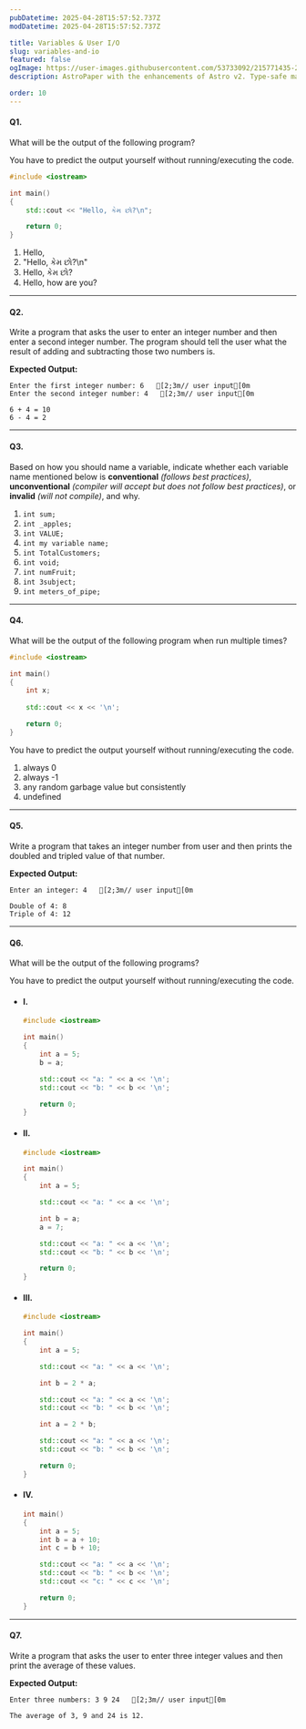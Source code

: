 ```yaml
---
pubDatetime: 2025-04-28T15:57:52.737Z
modDatetime: 2025-04-28T15:57:52.737Z

title: Variables & User I/O
slug: variables-and-io
featured: false
ogImage: https://user-images.githubusercontent.com/53733092/215771435-25408246-2309-4f8b-a781-1f3d93bdf0ec.png
description: AstroPaper with the enhancements of Astro v2. Type-safe markdown contents, bug fixes and better dev experience etc.

order: 10
---
```



#### Q1.

What will be the output of the following program?

<Admonition variant="caution" title="caution">
    You have to predict the output yourself without running/executing the code.
</Admonition>

<div class="w-full my-8"></div>
  
```cpp
#include <iostream>

int main()
{
    std::cout << "Hello, કેમ છો?\n";

    return 0;
}
```

<ol class="list-[lower-alpha] bold-li">
    <li>Hello,</li>
    <li>"Hello, કેમ છો?\n"</li>
    <li>Hello, કેમ છો?</li>
    <li>Hello, how are you?</li>
</ol>

---

#### Q2.

Write a program that asks the user to enter an integer number and then enter a second integer number. The program should tell the user what the result of adding and subtracting those two numbers is.

**Expected Output:**

```ansi
Enter the first integer number: 6   [2;3m// user input[0m
Enter the second integer number: 4   [2;3m// user input[0m

6 + 4 = 10
6 - 4 = 2
```

---

#### Q3.

Based on how you should name a variable, indicate whether each variable name mentioned below is **conventional** _(follows best practices)_, **unconventional** _(compiler will accept but does not follow best practices)_, or **invalid** _(will not compile)_, and why.

<ol class="list-[upper-roman] bold-li">
    <li><code>int sum;</code></li>
    <li><code>int _apples;</code></li>
    <li><code>int VALUE;</code></li>
    <li><code>int my variable name;</code></li>
    <li><code>int TotalCustomers;</code></li>
    <li><code>int void;</code></li>
    <li><code>int numFruit;</code></li>
    <li><code>int 3subject;</code></li>
    <li><code>int meters_of_pipe;</code></li>
</ol>

---

#### Q4.

What will be the output of the following program when run multiple times?

```cpp
#include <iostream>

int main()
{
    int x;
    
    std::cout << x << '\n';

    return 0;
}
```

<Admonition variant="caution" title="caution">
    You have to predict the output yourself without running/executing the code.
</Admonition>

<ol class="list-[lower-alpha] bold-li">
    <li>always 0</li>
    <li>always -1</li>
    <li>any random garbage value but consistently</li>
    <li>undefined</li>
</ol>

---

#### Q5.

Write a program that takes an integer number from user and then prints the doubled and tripled value of that number.

**Expected Output:**

```ansi
Enter an integer: 4   [2;3m// user input[0m

Double of 4: 8
Triple of 4: 12
```

---

#### Q6.

What will be the output of the following programs?

<Admonition variant="caution" title="caution">
    You have to predict the output yourself without running/executing the code.
</Admonition>

- #### I.
    ```cpp
    #include <iostream>

    int main()
    {
        int a = 5;
        b = a;

        std::cout << "a: " << a << '\n';
        std::cout << "b: " << b << '\n';

        return 0;
    }
    ```

- #### II.
    ```cpp
    #include <iostream>

    int main()
    {
        int a = 5;

        std::cout << "a: " << a << '\n';

        int b = a;
        a = 7;

        std::cout << "a: " << a << '\n';
        std::cout << "b: " << b << '\n';

        return 0;
    }
    ```

- #### III.
    ```cpp
    #include <iostream>

    int main()
    {
        int a = 5;

        std::cout << "a: " << a << '\n';

        int b = 2 * a;

        std::cout << "a: " << a << '\n';
        std::cout << "b: " << b << '\n';

        int a = 2 * b;

        std::cout << "a: " << a << '\n';
        std::cout << "b: " << b << '\n';

        return 0;
    }
    ```

- #### IV.
    ```cpp
    int main()
    {
        int a = 5;
        int b = a + 10;
        int c = b + 10;

        std::cout << "a: " << a << '\n';
        std::cout << "b: " << b << '\n';
        std::cout << "c: " << c << '\n';

        return 0;
    }
    ```

---

#### Q7.

Write a program that asks the user to enter three integer values and then print the average of these values.

**Expected Output:**

```ansi
Enter three numbers: 3 9 24   [2;3m// user input[0m

The average of 3, 9 and 24 is 12.
```